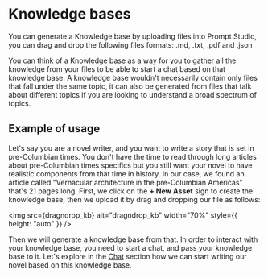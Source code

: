 
# Knowledge bases
You can generate a Knowledge base by uploading files into Prompt Studio, you can drag and drop the following files formats:
.md, .txt, .pdf and .json

You can think of a Knowledge base as a way for you to gather all the knowledge from your files to be able to start a chat based on 
that knowledge base. A knowledge base wouldn't necessarily contain only files that fall under the same topic, it can also be 
generated from files that talk about different topics if you are looking to understand a broad spectrum of topics.

## Example of usage
Let's say you are a novel writer, and you want to write a story that is set in pre-Columbian times. You don't have the time to read 
through long articles about pre-Columbian times specifics but you still want your novel to have realistic components from that time 
in history. In our case, we found an article called "Vernacular architecture in the pre-Columbian Americas" that's 21 pages long. 
First, we click on the **+ New Asset** sign to create the knowledge base, then we upload it by drag and dropping our file as follows: 

<img
  src={dragndrop_kb}
  alt="dragndrop_kb"
  width="70%"
  style={{ height: "auto" }}
/>

Then we will generate a knowledge base from that. In order to interact with your knowledge base, you need to start a chat, and pass your
knowledge base to it. Let's explore in the [Chat](chats) section how we can start writing our novel based on this knowledge base.
